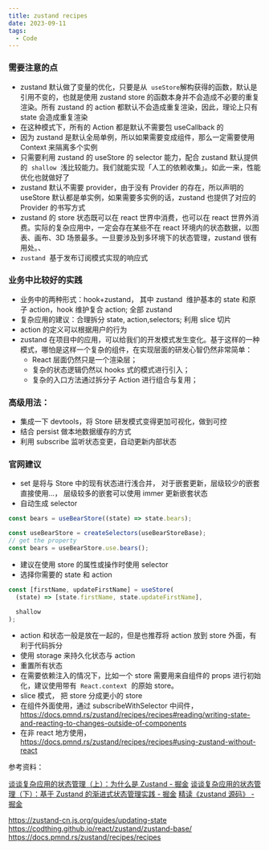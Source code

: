 ```yaml
---
title: zustand recipes
date: 2023-09-11
tags:
  - Code
---
```


### 需要注意的点

- zustand 默认做了变量的优化，只要是从  `useStore`解构获得的函数，默认是引用不变的，也就是使用 zustand store 的函数本身并不会造成不必要的重复渲染。所有 zustand 的 action 都默认不会造成重复渲染，因此，理论上只有 state 会造成重复渲染
- 在这种模式下，所有的 Action 都是默认不需要包 useCallback 的
- 因为 zustand 是默认全局单例，所以如果需要变成组件，那么一定需要使用 Context 来隔离多个实例
- 只需要利用 zustand 的 useStore 的 selector 能力，配合 zustand 默认提供的  `shallow`  浅比较能力。我们就能实现「人工的依赖收集」。如此一来，性能优化也就做好了
- zustand 默认不需要 provider，由于没有 Provider 的存在，所以声明的 useStore 默认都是单实例，如果需要多实例的话，zustand 也提供了对应的 Provider 的书写方式
- zustand 的 store 状态既可以在 react 世界中消费，也可以在 react 世界外消费。实际的复杂应用中，一定会存在某些不在 react 环境内的状态数据，以图表、画布、3D 场景最多。一旦要涉及到多环境下的状态管理，zustand 很有用处。、
- `zustand`  基于发布订阅模式实现的响应式

### 业务中比较好的实践

- 业务中的两种形式：hook+zustand， 其中 zustand  维护基本的 state 和原子 action，hook 维护复合 action; 全部 zustand
- 复杂应用的建议：合理拆分 state, action,selectors; 利用 slice 切片
- action 的定义可以根据用户的行为
- zustand 在项目中的应用，可以给我们的开发模式发生变化。基于这样的一种模式，哪怕是这样一个复杂的组件，在实现层面的研发心智仍然非常简单：
  - React 层面仍然只是一个渲染层；
  - 复杂的状态逻辑仍然以 hooks 式的模式进行引入；
  - 复杂的入口方法通过拆分子 Action 进行组合与复用；

### 高级用法：

- 集成一下 devtools，将 Store 研发模式变得更加可视化，做到可控
- 结合 persist 做本地数据缓存的方式
- 利用 subscribe 监听状态变更，自动更新内部状态

### 官网建议

- set 是将与 Store 中的现有状态进行浅合并， 对于嵌套更新，层级较少的嵌套直接使用...， 层级较多的嵌套可以使用 immer 更新嵌套状态
- 自动生成 selector

```js
const bears = useBearStore((state) => state.bears);

const useBearStore = createSelectors(useBearStoreBase);
// get the property
const bears = useBearStore.use.bears();
```

- 建议在使用 store 的属性或操作时使用 selector
- 选择你需要的 state 和 action

```js
const [firstName, updateFirstName] = useStore(
  (state) => [state.firstName, state.updateFirstName],

  shallow
);
```

- action 和状态一般是放在一起的，但是也推荐将 action 放到 store 外面，有利于代码拆分
- 使用 storage 来持久化状态与 action
- 重置所有状态
- 在需要依赖注入的情况下，比如一个 store 需要用来自组件的 props 进行初始化，建议使用带有  `React.context`  的原始 store。
- slice 模式， 把 store 分成更小的 store
- 在组件外面使用，通过 subscribeWithSelector 中间件，https://docs.pmnd.rs/zustand/recipes/recipes#reading/writing-state-and-reacting-to-changes-outside-of-components
- 在非 react 地方使用， https://docs.pmnd.rs/zustand/recipes/recipes#using-zustand-without-react

参考资料：

[谈谈复杂应用的状态管理（上）：为什么是 Zustand - 掘金](https://juejin.cn/post/7177216308843380797?searchId=202312021508198CC91A1B05709C0BBEE6)
[谈谈复杂应用的状态管理（下）：基于 Zustand 的渐进式状态管理实践 - 掘金](https://juejin.cn/post/7182462103297458236#heading-3)
[精读《zustand 源码》 - 掘金](https://juejin.cn/post/7056568996157456398?searchId=202312021508198CC91A1B05709C0BBEE6)

https://zustand-cn.js.org/guides/updating-state
https://codthing.github.io/react/zustand/zustand-base/
https://docs.pmnd.rs/zustand/recipes/recipes
